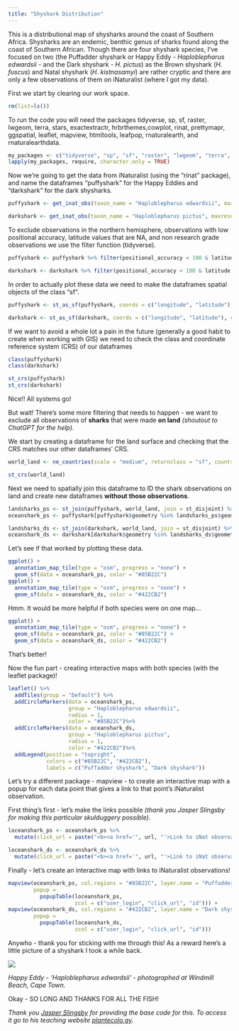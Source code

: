 ```yaml
---
title: "Shyshark Distribution"
---
```


This is a distributional map of shysharks around the coast of Southern Africa. Shysharks are an endemic, benthic genus of sharks found along the coast of Southern African. Though there are four shyshark species, I've focused on two (the Puffadder shyshark or Happy Eddy - *Haploblepharus edwardsii* - and the Dark shyshark - *H. pictus*) as the Brown shyshark (*H. fuscus*) and Natal shyshark (*H. kistnasamyi*) are rather cryptic and there are only a few observations of them on iNaturalist (where I got my data).

First we start by clearing our work space.

```r
rm(list=ls())
```

To run the code you will need the packages tidyverse, sp, sf, raster, lwgeom, terra, stars, exactextractr, hrbrthemes,cowplot, rinat, prettymapr, ggspatial, leaflet, mapview, htmltools, leafpop, rnaturalearth, and rnaturalearthdata.

```r
my_packages <- c("tidyverse", "sp", "sf", "raster", "lwgeom", "terra", "stars", "exactextractr", "hrbrthemes","cowplot", "rinat", "prettymapr", "ggspatial", "leaflet", "mapview", "htmltools", "leafpop", "rnaturalearth", "rnaturalearthdata") 
lapply(my_packages, require, character.only = TRUE)
```

Now we're going to get the data from iNaturalist (using the "rinat" package), and name the dataframes "puffyshark" for the Happy Eddies and "darkshark" for the dark shysharks.

```r
puffyshark <- get_inat_obs(taxon_name = "Haploblepharus edwardsii", maxresults = 600) 

darkshark <- get_inat_obs(taxon_name = "Haploblepharus pictus", maxresults = 600)
```

To exclude observations in the northern hemisphere, observations with low positional accuracy, latitude values that are NA, and non research grade observations we use the filter function (tidyverse).

```r
puffyshark <- puffyshark %>% filter(positional_accuracy < 100 & latitude <0 & !is.na(latitude) & quality_grade == "research")

darkshark <- darkshark %>% filter(positional_accuracy < 100 & latitude <0 & !is.na(latitude) & quality_grade == "research")
```

In order to actually plot these data we need to make the dataframes spatial objects of the class "sf".

```r
puffyshark <- st_as_sf(puffyshark, coords = c("longitude", "latitude"), crs = 4326) 

darkshark <- st_as_sf(darkshark, coords = c("longitude", "latitude"), crs = 4326)
```

If we want to avoid a whole lot a pain in the future (generally a good habit to create when working with GIS) we need to check the class and coordinate reference system (CRS) of our dataframes

```r
class(puffyshark)
class(darkshark)

st_crs(puffyshark)
st_crs(darkshark) 
```

Nice!! All systems go!

But wait! There's some more filtering that needs to happen - we want to exclude all observations of **sharks** that were made **on land** *(shoutout to ChatGPT for the help)*.

We start by creating a dataframe for the land surface and checking that the CRS matches our other dataframes' CRS.

```r
world_land <- ne_countries(scale = "medium", returnclass = "sf", country = "south africa")

st_crs(world_land)
```

Next we need to spatially join this dataframe to ID the shark observations on land and create new dataframes **without those observations**.

```r
landsharks_ps <- st_join(puffyshark, world_land, join = st_disjoint) %>% filter(!is.na(iso_a2))
oceanshark_ps <- puffyshark[puffyshark$geometry %in% landsharks_ps$geometry,] 

landsharks_ds <- st_join(darkshark, world_land, join = st_disjoint) %>% filter(!is.na(iso_a2))
oceanshark_ds <- darkshark[darkshark$geometry %in% landsharks_ds$geometry,]
```

Let's see if that worked by plotting these data.

```r
ggplot() + 
  annotation_map_tile(type = "osm", progress = "none") + 
  geom_sf(data = oceanshark_ps, color = "#85B22C")
ggplot() + 
  annotation_map_tile(type = "osm", progress = "none") + 
  geom_sf(data = oceanshark_ds, color = "#422CB2")
```

Hmm. It would be more helpful if both species were on one map...

```r
ggplot() + 
  annotation_map_tile(type = "osm", progress = "none") + 
  geom_sf(data = oceanshark_ps, color = "#85B22C") + 
  geom_sf(data = oceanshark_ds, color = "#422CB2")
```

That's better!

Now the fun part - creating interactive maps with both species (with the leaflet package)!

```r
leaflet() %>% 
  addTiles(group = "Default") %>%
  addCircleMarkers(data = oceanshark_ps, 
                   group = "Haploblepharus edwardsii", 
                   radius = 1, 
                   color = "#85B22C")%>%
  addCircleMarkers(data = oceanshark_ds, 
                   group = "Haploblepharus pictus", 
                   radius = 1, 
                   color = "#422CB2")%>% 
  addLegend(position = "topright", 
            colors = c("#85B22C", "#422CB2"), 
            labels = c("Puffadder shyshark", "Dark shyshark"))
```

Let's try a different package - mapview - to create an interactive map with a popup for each data point that gives a link to that point's iNaturalist observation.

First thing's first - let's make the links possible *(thank you Jasper Slingsby for making this particular skulduggery possible)*.

```r
loceanshark_ps <- oceanshark_ps %>%
  mutate(click_url = paste("<b><a href='", url, "'>Link to iNat observation</a></b>"))

loceanshark_ds <- oceanshark_ds %>%
  mutate(click_url = paste("<b><a href='", url, "'>Link to iNat observation</a></b>"))
```

Finally - let's create an interactive map with links to iNaturalist observations!

```r
mapview(oceanshark_ps, col.regions = "#85B22C", layer.name = "Puffadder shyshark", legend = TRUE,
        popup = 
          popupTable(loceanshark_ps,
                     zcol = c("user_login", "click_url", "id"))) + 
mapview(oceanshark_ds, col.regions = "#422CB2", layer.name = "Dark shyshark", legend = TRUE,
        popup = 
          popupTable(loceanshark_ds, 
                     zcol = c("user_login", "click_url", "id")))
```

Anywho - thank you for sticking with me through this! As a reward here's a little picture of a shyshark I took a while back.

![](images/WhatsApp%20Image%202024-02-24%20at%2014.27.55.jpeg)

*Happy Eddy - 'Haploblepharus edwardsii' - photographed at Windmill Beach, Cape Town.*

Okay - SO LONG AND THANKS FOR ALL THE FISH!

*Thank you [Jasper Slingsby](https://www.ecologi.st/) for providing the base code for this. To access it go to his teaching website [plantecolo.gy](plantecolo.gy).*
